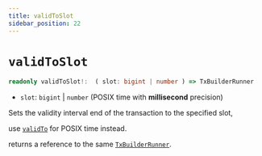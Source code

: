 ```yaml
---
title: validToSlot
sidebar_position: 22
---
```


# `validToSlot`

```ts
readonly validToSlot!:  ( slot: bigint | number ) => TxBuilderRunner
```

- `slot`: `bigint` | `number` (POSIX time with **millisecond** precision)

Sets the validity interval end of the transaction to the specified slot,

use [`validTo`](./validTo) for POSIX time instead.

returns a reference to the same [`TxBuilderRunner`](./TxBuilderRunner).